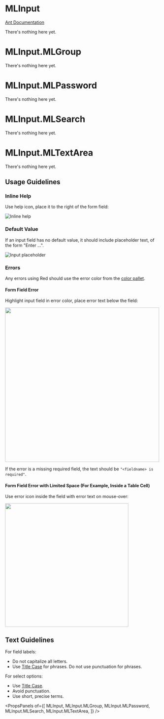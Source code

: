 
# MLInput

[Ant Documentation](https://3x.ant.design/components/input)

There's nothing here yet.


# MLInput.MLGroup

There's nothing here yet.

# MLInput.MLPassword

There's nothing here yet.

# MLInput.MLSearch

There's nothing here yet.

# MLInput.MLTextArea

There's nothing here yet.

## Usage Guidelines
### Inline Help
Use help icon, place it to the right of the form field:

![Inline help](images/form_field_tooltip.png)

### Default Value 
If an input field has no default value, it should include placeholder text, of the form "Enter ...".

![Input placeholder](images/input_placeholder.png)

### Errors
Any errors using Red should use the error color from the [color pallet](http://marklogic-ui-component-library.eng.marklogic.com/?path=/story/styles--color-palette).

#### Form Field Error
Highlight input field in error color, place error text below the field:

<img src="images/form_field_error.png" width="500">

If the error is a missing required field, the text should be `"<fieldname> is required"`.

#### Form Field Error with Limited Space (For Example, Inside a Table Cell)
Use error icon inside the field with error text on mouse-over:    

<img src="images/form_field_error_small.png" width="400">

## Text Guidelines
For field labels:
* Do not capitalize all letters.
* Use [Title Case](https://elementary.io/docs/human-interface-guidelines#capitalization) for phrases. Do not use punctuation for phrases. 

For select options:
* Use [Title Case](https://elementary.io/docs/human-interface-guidelines#capitalization).
* Avoid punctuation.
* Use short, precise terms.

<PropsPanels of={[
  MLInput,
  MLInput.MLGroup,
  MLInput.MLPassword,
  MLInput.MLSearch,
  MLInput.MLTextArea,
]} />
